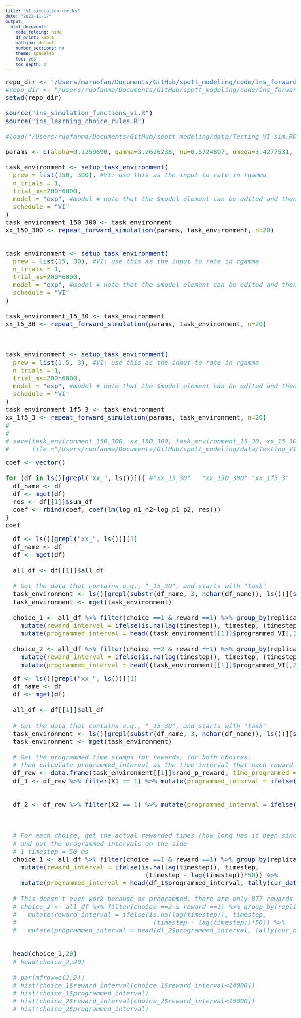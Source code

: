 ```yaml
---
title: "VI simulation checks"
date: "2022-11-17"
output:
  html_document:
    code_folding: hide
    df_print: kable
    mathjax: default
    number_sections: no
    theme: spacelab
    toc: yes
    toc_depth: 2
---
```


<style type="text/css">
body{ font-size: 18px; max-width: 1600px; margin: auto; padding: 1em; }
code.r{ font-size: 20px; }
p { padding-top: 8px; padding-bottom: 8px; }
pre { font-size: 16px; }
</style>

```r
repo_dir <- "/Users/maruofan/Documents/GitHub/spott_modeling/code/ins_forward_simulation"
#repo_dir <- "/Users/ruofanma/Documents/GitHub/spott_modeling/code/ins_forward_simulation" #laptop
setwd(repo_dir)

source("ins_simulation_functions_vi.R")
source("ins_learning_choice_rules.R")

#load("/Users/ruofanma/Documents/GitHub/spott_modeling/data/Testing_VI_sim.RData")

params <- c(alpha=0.1259690, gamma=3.2626238, nu=0.5724897, omega=3.4277531, kappa = 2.1928352)

task_environment <- setup_task_environment(
  prew = list(150, 300), #VI: use this as the input to rate in rgamma
  n_trials = 1,
  trial_ms=200*6000,
  model = "exp", #model # note that the $model element can be edited and then passed back into a simulation function
  schedule = "VI"
)
task_environment_150_300 <- task_environment
xx_150_300 <- repeat_forward_simulation(params, task_environment, n=20)


task_environment <- setup_task_environment(
  prew = list(15, 30), #VI: use this as the input to rate in rgamma
  n_trials = 1,
  trial_ms=200*6000,
  model = "exp", #model # note that the $model element can be edited and then passed back into a simulation function
  schedule = "VI"
)

task_environment_15_30 <- task_environment
xx_15_30 <- repeat_forward_simulation(params, task_environment, n=20)



task_environment <- setup_task_environment(
  prew = list(1.5, 3), #VI: use this as the input to rate in rgamma
  n_trials = 1,
  trial_ms=200*6000,
  model = "exp", #model # note that the $model element can be edited and then passed back into a simulation function
  schedule = "VI"
)
task_environment_1f5_3 <- task_environment
xx_1f5_3 <- repeat_forward_simulation(params, task_environment, n=20)
# 
# 
# save(task_environment_150_300, xx_150_300, task_environment_15_30, xx_15_30, task_environment_1f5_3, xx_1f5_3, 
#      file ="/Users/ruofanma/Documents/GitHub/spott_modeling/data/Testing_VI_sim.RData")
```

```r
coef <- vector()

for (df in ls()[grepl("xx_", ls())]){ #"xx_15_30"   "xx_150_300" "xx_1f5_3"  
  df_name <- df
  df <- mget(df)
  res <- df[[1]]$sum_df
  coef <- rbind(coef, coef(lm(log_n1_n2~log_p1_p2, res)))
}
coef
```

```r
  df <- ls()[grepl("xx_", ls())][1]
  df_name <- df
  df <- mget(df)
  
  all_df <- df[[1]]$all_df
  
  # Get the data that contains e.g., "_15_30", and starts with "task"
  task_environment <- ls()[grepl(substr(df_name, 3, nchar(df_name)), ls())][startsWith(ls()[grepl(substr(df_name, 3, nchar(df_name)), ls())], "task")]
  task_environment <- mget(task_environment)
  
  choice_1 <- all_df %>% filter(choice ==1 & reward ==1) %>% group_by(replication) %>% 
    mutate(reward_interval = ifelse(is.na(lag(timestep)), timestep, (timestep - lag(timestep))*50)) %>% 
    mutate(programmed_interval = head((task_environment[[1]]$programmed_VI[,1])/0.05, tally(cur_data())))
  
  choice_2 <- all_df %>% filter(choice ==2 & reward ==1) %>% group_by(replication) %>% 
    mutate(reward_interval = ifelse(is.na(lag(timestep)), timestep, (timestep - lag(timestep))*50)) %>% 
    mutate(programmed_interval = head((task_environment[[1]]$programmed_VI[,2])/0.05, tally(cur_data())))
```

```r
  df <- ls()[grepl("xx_", ls())][1]
  df_name <- df
  df <- mget(df)
  
  all_df <- df[[1]]$all_df
  
  # Get the data that contains e.g., "_15_30", and starts with "task"
  task_environment <- ls()[grepl(substr(df_name, 3, nchar(df_name)), ls())][startsWith(ls()[grepl(substr(df_name, 3, nchar(df_name)), ls())], "task")]
  task_environment <- mget(task_environment)
  
  # Get the programmed time stamps for rewards, for both choices.
  # Then calculate programmed_interval as the time interval that each reward has to wait, for both choices
  df_rew <- data.frame(task_environment[[1]]$rand_p_reward, time_programmed = seq(0.05, task_environment[[1]]$n_timesteps*0.05)*1000)
  df_1 <- df_rew %>% filter(X1 == 1) %>% mutate(programmed_interval = ifelse(is.na(lag(time_programmed)), time_programmed, 
                                                                             ifelse(time_programmed>lag(time_programmed), time_programmed - lag(time_programmed),
                                                                                    time_programmed)))
  df_2 <- df_rew %>% filter(X2 == 1) %>% mutate(programmed_interval = ifelse(is.na(lag(time_programmed)), time_programmed, 
                                                                             ifelse(time_programmed>lag(time_programmed), time_programmed - lag(time_programmed),
                                                                                    time_programmed)))

  # For each choice, get the actual rewarded times (how long has it been since the last reward)
  # and put the programmed intervals on the side 
  # 1 timestep = 50 ms 
  choice_1 <- all_df %>% filter(choice ==1 & reward ==1) %>% group_by(replication) %>% 
    mutate(reward_interval = ifelse(is.na(lag(timestep)), timestep, 
                                     (timestep - lag(timestep))*50)) %>% 
    mutate(programmed_interval = head(df_1$programmed_interval, tally(cur_data())))
  
  # This doesn't even work because as programmed, there are only 877 rewards from the VI schedule; but in reality, rewards were delivered >877 times
  # choice_2 <- all_df %>% filter(choice ==2 & reward ==1) %>% group_by(replication) %>% 
  #   mutate(reward_interval = ifelse(is.na(lag(timestep)), timestep, 
  #                                    (timestep - lag(timestep))*50)) %>% 
  #   mutate(programmed_interval = head(df_2$programmed_interval, tally(cur_data())))
  
  
  head(choice_1,20)
  # head(choice_2,20)
  
  # par(mfrow=c(2,2))
  # hist(choice_1$reward_interval[choice_1$reward_interval<14000])
  # hist(choice_1$programmed_interval)
  # hist(choice_2$reward_interval[choice_2$reward_interval<15000])
  # hist(choice_2$programmed_interval)
  
```


